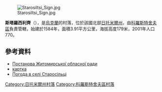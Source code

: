 [[Image:Starosiltsi_Sign.jpg|right]]

{{coord|50|24|23|N|28|59|19|E|scale:30000|display=title}}

'''斯塔羅西利齊'''（{{lang-uk|Старосільці}}），是[[烏克蘭|烏克蘭]]的村落，位於該國北部[[日托米爾州|日托米爾州]]，由[[科羅斯特舍夫區|科羅斯特舍夫區]]負責管轄，始建於1584年，面積3.91平方公里，海拔高度179米，2001年人口770。

==參考資料==
*[http://gska2.rada.gov.ua/pls/z7502/A036?rdat1=08.12.2010&vf7551=1081 Постанова Житомирської обласної ради]{{dead link|date=2017年12月 |bot=InternetArchiveBot |fix-attempted=yes }}
* [http://gska2.rada.gov.ua/pls/z7502/A005?rf7571=43028 картка]{{dead link|date=2017年12月 |bot=InternetArchiveBot |fix-attempted=yes }}
* [http://weather.in.ua/ua/zhitomirskaja/25057 Погода в селі Старосільці] {{Wayback|url=http://weather.in.ua/ua/zhitomirskaja/25057 |date=20200812190445 }}

{{DEFAULTSORT:Старосільці}}
[[Category:日托米爾州村落|Category:日托米爾州村落]]
[[Category:科羅斯特舍夫區村落|Category:科羅斯特舍夫區村落]]


{{Zhytomyr-geo-stub}}